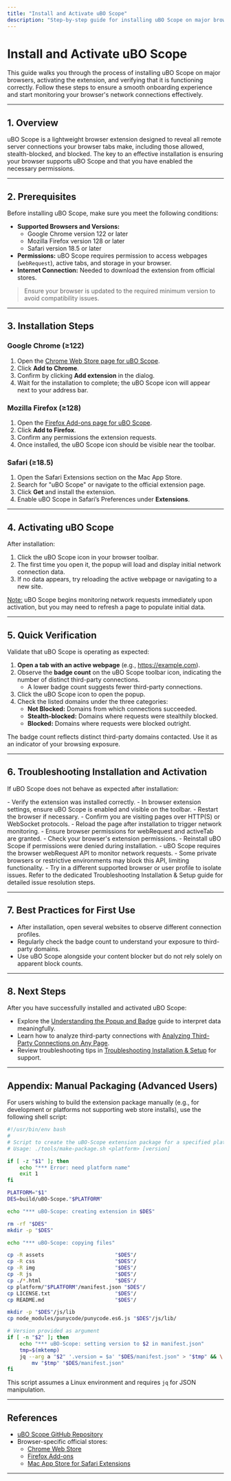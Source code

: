 ```yaml
---
title: "Install and Activate uBO Scope"
description: "Step-by-step guide for installing uBO Scope on major browsers, enabling the extension, and confirming its initial operation. Provides quick verification and troubleshooting tips for first-time users, ensuring a smooth onboarding experience."
---
```


# Install and Activate uBO Scope

This guide walks you through the process of installing uBO Scope on major browsers, activating the extension, and verifying that it is functioning correctly. Follow these steps to ensure a smooth onboarding experience and start monitoring your browser's network connections effectively.

---

## 1. Overview

uBO Scope is a lightweight browser extension designed to reveal all remote server connections your browser tabs make, including those allowed, stealth-blocked, and blocked. The key to an effective installation is ensuring your browser supports uBO Scope and that you have enabled the necessary permissions.

---

## 2. Prerequisites

Before installing uBO Scope, make sure you meet the following conditions:

- **Supported Browsers and Versions:**
  - Google Chrome version 122 or later
  - Mozilla Firefox version 128 or later
  - Safari version 18.5 or later
- **Permissions:** uBO Scope requires permission to access webpages (`webRequest`), active tabs, and storage in your browser.
- **Internet Connection:** Needed to download the extension from official stores.

> Ensure your browser is updated to the required minimum version to avoid compatibility issues.

---

## 3. Installation Steps

### Google Chrome (≥122)
1. Open the [Chrome Web Store page for uBO Scope](https://chromewebstore.google.com/detail/ubo-scope/bbdpgcaljkaaigfcomhidmneffjjjfgp).
2. Click **Add to Chrome**.
3. Confirm by clicking **Add extension** in the dialog.
4. Wait for the installation to complete; the uBO Scope icon will appear next to your address bar.

### Mozilla Firefox (≥128)
1. Open the [Firefox Add-ons page for uBO Scope](https://addons.mozilla.org/firefox/addon/ubo-scope/).
2. Click **Add to Firefox**.
3. Confirm any permissions the extension requests.
4. Once installed, the uBO Scope icon should be visible near the toolbar.

### Safari (≥18.5)
1. Open the Safari Extensions section on the Mac App Store.
2. Search for "uBO Scope" or navigate to the official extension page.
3. Click **Get** and install the extension.
4. Enable uBO Scope in Safari’s Preferences under **Extensions**.

---

## 4. Activating uBO Scope

After installation:

1. Click the uBO Scope icon in your browser toolbar.
2. The first time you open it, the popup will load and display initial network connection data.
3. If no data appears, try reloading the active webpage or navigating to a new site.

<u>Note:</u> uBO Scope begins monitoring network requests immediately upon activation, but you may need to refresh a page to populate initial data.

---

## 5. Quick Verification

Validate that uBO Scope is operating as expected:

1. **Open a tab with an active webpage** (e.g., https://example.com).
2. Observe the **badge count** on the uBO Scope toolbar icon, indicating the number of distinct third-party connections.
   - A lower badge count suggests fewer third-party connections.
3. Click the uBO Scope icon to open the popup.
4. Check the listed domains under the three categories:
   - **Not Blocked:** Domains from which connections succeeded.
   - **Stealth-blocked:** Domains where requests were stealthily blocked.
   - **Blocked:** Domains where requests were blocked outright.

<Tip>
The badge count reflects distinct third-party domains contacted. Use it as an indicator of your browsing exposure.
</Tip>

---

## 6. Troubleshooting Installation and Activation

If uBO Scope does not behave as expected after installation:

<AccordionGroup title="Common Installation and Activation Issues">
<Accordion title="Missing Toolbar Icon">
- Verify the extension was installed correctly.
- In browser extension settings, ensure uBO Scope is enabled and visible on the toolbar.
- Restart the browser if necessary.
</Accordion>

<Accordion title="No Badge Count or Popup Data">
- Confirm you are visiting pages over HTTP(S) or WebSocket protocols.
- Reload the page after installation to trigger network monitoring.
- Ensure browser permissions for webRequest and activeTab are granted.
</Accordion>

<Accordion title="Permission Denied Messages">
- Check your browser's extension permissions.
- Reinstall uBO Scope if permissions were denied during installation.
</Accordion>

<Accordion title="Incorrect or Zero Domain Counts">
- uBO Scope requires the browser webRequest API to monitor network requests.
- Some private browsers or restrictive environments may block this API, limiting functionality.
- Try in a different supported browser or user profile to isolate issues.
</Accordion>
</AccordionGroup>

<Note>
Refer to the dedicated Troubleshooting Installation & Setup guide for detailed issue resolution steps.
</Note>

---

## 7. Best Practices for First Use

- After installation, open several websites to observe different connection profiles.
- Regularly check the badge count to understand your exposure to third-party domains.
- Use uBO Scope alongside your content blocker but do not rely solely on apparent block counts.

---

## 8. Next Steps

After you have successfully installed and activated uBO Scope:

- Explore the [Understanding the Popup and Badge](/guides/getting-started-essentials/understanding-the-popup) guide to interpret data meaningfully.
- Learn how to analyze third-party connections with [Analyzing Third-Party Connections on Any Page](/guides/practical-analysis-workflows/analyze-page-connections).
- Review troubleshooting tips in [Troubleshooting Installation & Setup](/getting-started/installation-and-setup/troubleshooting) for support.

---

## Appendix: Manual Packaging (Advanced Users)

For users wishing to build the extension package manually (e.g., for development or platforms not supporting web store installs), use the following shell script:

```bash
#!/usr/bin/env bash
#
# Script to create the uBO-Scope extension package for a specified platform.
# Usage: ./tools/make-package.sh <platform> [version]

if [ -z "$1" ]; then
    echo "*** Error: need platform name"
    exit 1
fi

PLATFORM="$1"
DES=build/uBO-Scope."$PLATFORM"

echo "*** uBO-Scope: creating extension in $DES"

rm -rf "$DES"
mkdir -p "$DES"

echo "*** uBO-Scope: copying files"

cp -R assets                       "$DES"/
cp -R css                          "$DES"/
cp -R img                          "$DES"/
cp -R js                           "$DES"/
cp ./*.html                        "$DES"/
cp platform/"$PLATFORM"/manifest.json "$DES"/
cp LICENSE.txt                     "$DES"/
cp README.md                       "$DES"/

mkdir -p "$DES"/js/lib
cp node_modules/punycode/punycode.es6.js "$DES"/js/lib/

# Version provided as argument
if [ -n "$2" ]; then
    echo "*** uBO-Scope: setting version to $2 in manifest.json"
    tmp=$(mktemp)
    jq --arg a "$2" '.version = $a' "$DES/manifest.json" > "$tmp" && \
        mv "$tmp" "$DES/manifest.json"
fi
```

This script assumes a Linux environment and requires `jq` for JSON manipulation.

---

## References

- [uBO Scope GitHub Repository](https://github.com/gorhill/uBO-Scope)
- Browser-specific official stores:
  - [Chrome Web Store](https://chromewebstore.google.com/)
  - [Firefox Add-ons](https://addons.mozilla.org/)
  - [Mac App Store for Safari Extensions](https://apps.apple.com/)

---